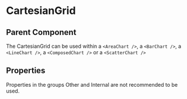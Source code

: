 
# CartesianGrid

<Meta of={ComponentStories} />

<Canvas>
  <Story name="API" of={ComponentStories} />
</Canvas>

## Parent Component

The CartesianGrid can be used within a `<AreaChart />`, a `<BarChart />`, a `<LineChart />`, a `<ComposedChart />` or a `<ScatterChart />`

## Properties

Properties in the groups Other and Internal are not recommended to be used.

<Controls of={ComponentStories.API} />
